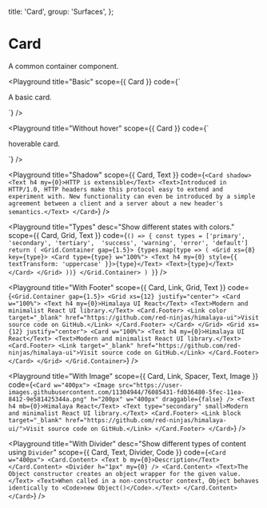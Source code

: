 
  title: 'Card',
  group: 'Surfaces',
};

# Card

A common container component.

<Playground
  title="Basic"
  scope={{ Card }}
  code={`
<Card>
  <p>A basic card.</p>
</Card>
`}
/>

<Playground
  title="Without hover"
  scope={{ Card }}
  code={`
<Card hoverable={false}>
  <p>hoverable card.</p>
</Card>
`}
/>

<Playground
  title="Shadow"
  scope={{ Card, Text }}
  code={`
<Card shadow>
  <Text h4 my={0}>HTTP is extensible</Text>
  <Text>Introduced in HTTP/1.0, HTTP headers make this protocol easy to extend and experiment with. New functionality can even be introduced by a simple agreement between a client and a server about a new header's semantics.</Text>
</Card>
`}
/>

<Playground
  title="Types"
  desc="Show different states with colors."
  scope={{ Card, Grid, Text }}
  code={`
() => {
  const types = ['primary', 'secondary', 'tertiary',  'success', 'warning', 'error', 'default']
  return (
    <Grid.Container gap={1.5}>
      {types.map(type => (
        <Grid xs={8} key={type}>
          <Card type={type} w="100%">
            <Text h4 my={0} style={{ textTransform: 'uppercase' }}>{type}</Text>
            <Text>{type}</Text>
          </Card>
        </Grid>
      ))}
    </Grid.Container>
  )
}
`}
/>

<Playground
  title="With Footer"
  scope={{ Card, Link, Grid, Text }}
  code={`
<Grid.Container gap={1.5}>
  <Grid xs={12} justify="center">
    <Card w="100%">
      <Text h4 my={0}>Himalaya UI React</Text>
      <Text>Modern and minimalist React UI library.</Text>
      <Card.Footer>
        <Link color target="_blank" href="https://github.com/red-ninjas/himalaya-ui">Visit source code on GitHub.</Link>
      </Card.Footer>
    </Card>
  </Grid>
  <Grid xs={12} justify="center">
    <Card w="100%">
      <Text h4 my={0}>Himalaya UI React</Text>
      <Text>Modern and minimalist React UI library.</Text>
      <Card.Footer>
        <Link target="_blank" href="https://github.com/red-ninjas/himalaya-ui">Visit source code on GitHub.</Link>
      </Card.Footer>
    </Card>
  </Grid>
</Grid.Container>
`}
/>

<Playground
  title="With Image"
  scope={{ Card, Link, Spacer, Text, Image }}
  code={`
<Card w="400px">
  <Image src="https://user-images.githubusercontent.com/11304944/76085431-fd036480-5fec-11ea-8412-9e581425344a.png"
   h="200px" w="400px" draggable={false} />
  <Text h4 mb={0}>Himalaya React</Text>
  <Text type="secondary" small>Modern and minimalist React UI library.</Text>
  <Card.Footer>
    <Link block target="_blank" href="https://github.com/red-ninjas/himalaya-ui/">Visit source code on GitHub.</Link>
  </Card.Footer>
</Card>
`}
/>

<Playground
  title="With Divider"
  desc="Show different types of content using `Divider`"
  scope={{ Card, Text, Divider, Code }}
  code={`
<Card w="400px">
  <Card.Content>
    <Text b my={0}>Description</Text>
  </Card.Content>
  <Divider h="1px" my={0} />
  <Card.Content>
    <Text>The Object constructor creates an object wrapper for the given value.</Text>
    <Text>When called in a non-constructor context, Object behaves identically to <Code>new Object()</Code>.</Text>
  </Card.Content>
</Card>
`}
/>

<Attributes component="Card" edit="/app/components/card.mdx"></Attributes>